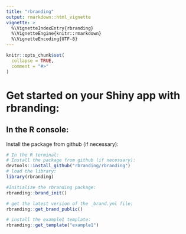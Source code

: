 ```yaml
---
title: "rbranding"
output: rmarkdown::html_vignette
vignette: >
  %\VignetteIndexEntry{rbranding}
  %\VignetteEngine{knitr::rmarkdown}
  %\VignetteEncoding{UTF-8}
---
```


```r
knitr::opts_chunk$set(
  collapse = TRUE,
  comment = "#>"
)
```

# Get started on your Shiny app with rbranding:

## In the R console:

Install the package from github (if necessary): 
```r
# In the R terminal:
# Install the package from github (if necessary):
devtools::install_github("rbranding/rbranding")
# load the library:
library(rbranding)

#Initialize the rbranding package:
rbranding::brand_init()

# get the latest version of the _brand.yml file:
rbranding::get_brand_public()

# install the example1 template:
rbranding::get_template("example1")
```
